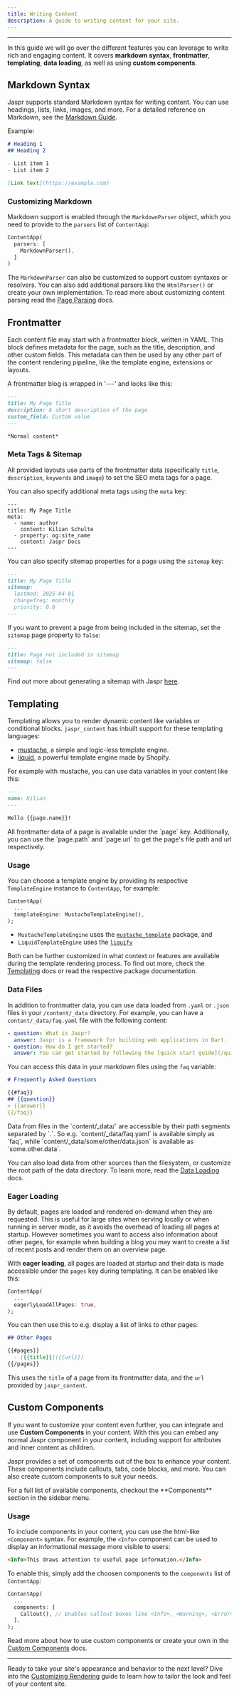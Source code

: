 ```yaml
---
title: Writing Content
description: A guide to writing content for your site.
---
```


---

In this guide we will go over the different features you can leverage to write rich and engaging content. It covers **markdown syntax**, **frontmatter**, **templating**, **data loading**, as well as using **custom components**.

## Markdown Syntax

Jaspr supports standard Markdown syntax for writing content. You can use headings, lists, links, images, and more. For a detailed reference on Markdown, see the [Markdown Guide](https://www.markdownguide.org/).

Example:

```markdown
# Heading 1
## Heading 2

- List item 1
- List item 2

[Link text](https://example.com)
```

### Customizing Markdown

Markdown support is enabled through the `MarkdownParser` object, which you need to provide to the `parsers` list of `ContentApp`:

```dart
ContentApp(
  parsers: [
    MarkdownParser(),
  ]
)
```

The `MarkdownParser` can also be customized to support custom syntaxes or resolvers. You can also add additional parsers like the `HtmlParser()` or create your own implementation. To read more about customizing content parsing read the [Page Parsing](/content/concepts/page_parsing) docs.

## Frontmatter

Each content file may start with a frontmatter block, written in YAML. This block defines metadata for the page, such as the title, description, and other custom fields. This metadata can then be used by any other part of the content rendering pipeline, like the template engine, extensions or layouts.

A frontmatter blog is wrapped in '---' and looks like this:

```markdown
---
title: My Page Title
description: A short description of the page.
custom_field: Custom value
---

*Normal content*
```

### Meta Tags & Sitemap

All provided layouts use parts of the frontmatter data (specifically `title`, `description`, `keywords` and `image`) to set the SEO meta tags for a page.

You can also specify additional meta tags using the `meta` key:

```
---
title: My Page Title
meta:
  - name: author
    content: Kilian Schulte
  - property: og:site_name
    content: Jaspr Docs
---
```

You can also specify sitemap properties for a page using the `sitemap` key:

```markdown
---
title: My Page Title
sitemap:
  lastmod: 2025-04-01
  changefreq: monthly
  priority: 0.8
---
```

If you want to prevent a page from being included in the sitemap,
set the `sitemap` page property to `false`:

```markdown
---
title: Page not included in sitemap
sitemap: false
---
```

Find out more about generating a sitemap with Jaspr [here](/concepts/static_sites#generating-a-sitemap).

## Templating

Templating allows you to render dynamic content like variables or conditional blocks. `jaspr_content` has inbuilt support for these templating languages:

- [mustache](https://mustache.github.io/mustache.5.html), a simple and logic-less template engine.
- [liquid](https://shopify.github.io/liquid/basics/introduction/), a powerful template engine made by Shopify.

For example with mustache, you can use data variables in your content like this:

```markdown
---
name: Kilian
---

Hello {{page.name}}!
```

<Info>
All frontmatter data of a page is available under the `page` key. Additionally, you can use the `page.path` and `page.url` to get the page's file path and url respectively.
</Info>

### Usage

You can choose a template engine by providing its respective `TemplateEngine` instance to `ContentApp`, for example:

```dart
ContentApp(
  ...
  templateEngine: MustacheTemplateEngine(),
);
```

- `MustacheTemplateEngine` uses the [`mustache_template`](https://pub.dev/packages/mustache_template) package, and
- `LiquidTemplateEngine` uses the [`liquify`](https://pub.dev/packages/liquify)

Both can be further customized in what context or features are available during the template rendering process. To find out more, check the [Templating](/content/concepts/templating) docs or read the respective package documentation.

### Data Files

In addition to frontmatter data, you can use data loaded from `.yaml` or `.json` files in your `/content/_data` directory. For example, you can have a `content/_data/faq.yaml` file with the following content:

```yaml title="content/_data/faq.yaml"
- question: What is Jaspr?
  answer: Jaspr is a framework for building web applications in Dart.
- question: How do I get started?
  answer: You can get started by following the [quick start guide](/quick_start).
```

You can access this data in your markdown files using the `faq` variable:

```markdown title="content/index.md"
# Frequently Asked Questions

{{#faq}}
## {{question}}
> {{answer}}
{{/faq}}
```

<Info>
Data from files in the `content/_data/` are accessible by their path segments separated by `.`. So e.g. `content/_data/faq.yaml` is available simply as `faq`, while `content/_data/some/other/data.json` is available as `some.other.data`.
</Info>

You can also load data from other sources than the filesystem, or customize the root path of the data directory. To learn more, read the [Data Loading](/content/concepts/data_loading) docs.

### Eager Loading

By default, pages are loaded and rendered on-demand when they are requested. This is useful for large sites when serving locally or when running in server mode, as it avoids the overhead of loading all pages at startup. However sometimes you want to access also information about other pages, for example when building a blog you may want to create a list of recent posts and render them on an overview page.

With **eager loading**, all pages are loaded at startup and their data is made accessible under the `pages` key during templating. It can be enabled like this:

```dart
ContentApp(
  ...
  eagerlyLoadAllPages: true,
);
````

You can then use this to e.g. display a list of links to other pages:

```markdown
## Other Pages

{{#pages}}
  - [{{title}}]({{url}})
{{/pages}}
```

This uses the `title` of a page from its frontmatter data, and the `url` provided by `jaspr_content`.

## Custom Components

If you want to customize your content even further, you can integrate and use **Custom Components** in your content. With this you can embed any normal Jaspr component in your content, including support for attributes and inner content as children.

Jaspr provides a set of components out of the box to enhance your content. These components include callouts, tabs, code blocks, and more. You can also create custom components to suit your needs.

<Info>
For a full list of available components, checkout the **Components** section in the sidebar menu.
</Info>

### Usage

To include components in your content, you can use the html-like `<Component>` syntax. For example, the `<Info>` component can be used to display an informational message more visible to users:

```markdown
<Info>This draws attention to useful page information.</Info>
```

To enable this, simply add the choosen components to the `components` list of `ContentApp`:

```dart
ContentApp(
  ...
  components: [
    Callout(), // Enables callout boxes like <Info>, <Warning>, <Error> and more.
  ],
);
```

Read more about how to use custom components or create your own in the [Custom Components](/content/concepts/custom_components) docs.

---

Ready to take your site's appearance and behavior to the next level? Dive into the [Customizing Rendering](/content/guides/customizing_rendering) guide to learn how to tailor the look and feel of your content site.


